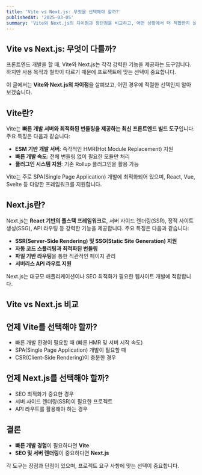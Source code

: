 ```yaml
---
title: 'Vite vs Next.js: 무엇을 선택해야 할까?'
publishedAt: '2025-03-05'
summary: 'Vite와 Next.js의 차이점과 장단점을 비교하고, 어떤 상황에서 더 적합한지 살펴봅니다.'
---
```


## Vite vs Next.js: 무엇이 다를까?

프론트엔드 개발을 할 때, Vite와 Next.js는 각각 강력한 기능을 제공하는 도구입니다. 하지만 사용 목적과 철학이 다르기 때문에 프로젝트에 맞는 선택이 중요합니다.

이 글에서는 **Vite와 Next.js의 차이점**을 살펴보고, 어떤 경우에 적절한 선택인지 알아보겠습니다.

## Vite란?

Vite는 **빠른 개발 서버와 최적화된 번들링을 제공하는 최신 프론트엔드 빌드 도구**입니다. 주요 특징은 다음과 같습니다:

- **ESM 기반 개발 서버**: 즉각적인 HMR(Hot Module Replacement) 지원
- **빠른 개발 속도**: 전체 번들링 없이 필요한 모듈만 처리
- **플러그인 시스템 지원**: 기존 Rollup 플러그인을 활용 가능

Vite는 주로 SPA(Single Page Application) 개발에 최적화되어 있으며, React, Vue, Svelte 등 다양한 프레임워크를 지원합니다.

## Next.js란?

Next.js는 **React 기반의 풀스택 프레임워크**로, 서버 사이드 렌더링(SSR), 정적 사이트 생성(SSG), API 라우팅 등 강력한 기능을 제공합니다. 주요 특징은 다음과 같습니다:

- **SSR(Server-Side Rendering) 및 SSG(Static Site Generation) 지원**
- **자동 코드 스플리팅과 최적화된 번들링**
- **파일 기반 라우팅**을 통한 직관적인 페이지 관리
- **서버리스 API 라우트 지원**

Next.js는 대규모 애플리케이션이나 SEO 최적화가 필요한 웹사이트 개발에 적합합니다.

## Vite vs Next.js 비교

<Table
  data={{
    headers: ['비교 항목', 'Vite', 'Next.js'],
    rows: [
      ['주요 목적', '빠른 개발 환경', '서버 사이드 렌더링 & SEO'],
      ['번들러', 'Rollup 기반', 'Webpack (Turbopack 지원)'],
      ['HMR 지원', '매우 빠름', '빠름'],
      ['서버 사이드 렌더링', '미지원', '지원'],
      ['정적 사이트 생성', '가능 (플러그인 필요)', '기본 지원'],
      ['API 라우트', '미지원', '지원'],
    ],
  }}
  className="w-full border-collapse border border-gray-300 text-left text-sm"
/>

## 언제 Vite를 선택해야 할까?

- 빠른 개발 환경이 필요할 때 (빠른 HMR 및 서버 시작 속도)
- SPA(Single Page Application) 개발이 필요할 때
- CSR(Client-Side Rendering)이 충분한 경우

## 언제 Next.js를 선택해야 할까?

- SEO 최적화가 중요한 경우
- 서버 사이드 렌더링(SSR)이 필요한 프로젝트
- API 라우트를 활용해야 하는 경우

## 결론

- **빠른 개발 경험**이 필요하다면 **Vite**
- **SEO 및 서버 렌더링**이 중요하다면 **Next.js**

각 도구는 장점과 단점이 있으며, 프로젝트 요구 사항에 맞는 선택이 중요합니다.
